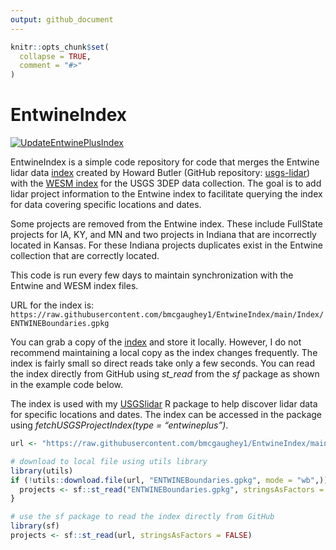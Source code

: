 ```yaml
---
output: github_document
---
```


<!-- README.md is generated from README.Rmd. Please edit that file -->

```r
knitr::opts_chunk$set(
  collapse = TRUE,
  comment = "#>"
)
```

# EntwineIndex

<!-- badges: start -->
[![UpdateEntwinePlusIndex](https://github.com/bmcgaughey1/EntwineIndex/actions/workflows/main.yml/badge.svg)](https://github.com/bmcgaughey1/EntwineIndex/actions/workflows/main.yml)
<!-- badges: end -->

EntwineIndex is a simple code repository for code that merges the Entwine lidar data
[index](https://raw.githubusercontent.com/hobu/usgs-lidar/master/boundaries/resources.geojson) created
by Howard Butler (GitHub repository: [usgs-lidar](https://github.com/hobu/usgs-lidar)) with the 
[WESM index](https://rockyweb.usgs.gov/vdelivery/Datasets/Staged/Elevation/metadata/WESM.gpkg) for the USGS
3DEP data collection. The goal is to add lidar project
information to the Entwine index to facilitate querying the index for data covering specific locations and dates.

Some projects are removed from the Entwine index. These include FullState projects for IA, KY, and MN and
two projects in Indiana that are incorrectly located in Kansas. For these Indiana projects duplicates
exist in the Entwine collection that are correctly located.

This code is run every few days to maintain synchronization with the Entwine and WESM index files.

URL for the index is:
`https://raw.githubusercontent.com/bmcgaughey1/EntwineIndex/main/Index/ENTWINEBoundaries.gpkg`

You can grab a copy of the 
[index](https://raw.githubusercontent.com/bmcgaughey1/EntwineIndex/main/Index/ENTWINEBoundaries.gpkg) 
and store it locally. However, I do not recommend maintaining a local copy as the index changes frequently. The
index is fairly small so direct reads take only a few seconds. You can read the index directly from GitHub 
using *st_read* from the *sf* package as shown in the example code below.

The index is used with my [USGSlidar](https://github.com/bmcgaughey1/USGSlidar) R package to help discover
lidar data for specific locations and dates. The index can be accessed in the package using 
*fetchUSGSProjectIndex(type = "entwineplus")*.

```r
url <- "https://raw.githubusercontent.com/bmcgaughey1/EntwineIndex/main/Index/ENTWINEBoundaries.gpkg"

# download to local file using utils library
library(utils)
if (!utils::download.file(url, "ENTWINEBoundaries.gpkg", mode = "wb",)) {
  projects <- sf::st_read("ENTWINEBoundaries.gpkg", stringsAsFactors = FALSE)
}

# use the sf package to read the index directly from GitHub
library(sf)
projects <- sf::st_read(url, stringsAsFactors = FALSE)
```
